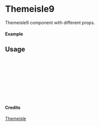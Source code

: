 
<Meta of={Themeisle9} title="Themeisle/Themeisle9" />

# Themeisle9

Themeisle9 component with different props.

#### Example

<Canvas of={Themeisle9.Primary} />

## Usage

```ts
import { Themeisle9 } from "yadl-ui";

const Example = () => {
  return (
      <Themeisle9 />
  );
};

export default Example;
```

#### Credits
[Themeisle](https://themeisle.com/illustrations)

